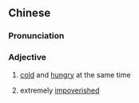 {{also|饥寒交迫}}
==Chinese==
{{zh-forms|s=饥寒交迫}}

===Pronunciation===
{{zh-pron
|m=jīhánjiāopò
|c=gei1 hong4 gaau1 bik1
|cat=a
}}

===Adjective===
{{zh-adj}}
# {{lb|zh|idiomatic}} [[cold]] and [[hungry]] at the same time
# {{lb|zh|idiomatic|figuratively}} extremely [[impoverished]]